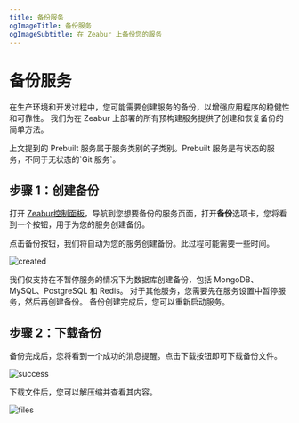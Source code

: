 ```yaml
---
title: 备份服务
ogImageTitle: 备份服务
ogImageSubtitle: 在 Zeabur 上备份您的服务
---
```


# 备份服务
在生产环境和开发过程中，您可能需要创建服务的备份，以增强应用程序的稳健性和可靠性。
我们为在 Zeabur 上部署的所有预构建服务提供了创建和恢复备份的简单方法。

<Callout>
    上文提到的 Prebuilt 服务属于服务类别的子类别。Prebuilt 服务是有状态的服务，不同于无状态的`Git 服务`。
</Callout>

## 步骤 1：创建备份

打开 [Zeabur控制面板](https://dash.zeabur.com)，导航到您想要备份的服务页面，打开**备份**选项卡，您将看到一个按钮，用于为您的服务创建备份。

点击备份按钮，我们将自动为您的服务创建备份。此过程可能需要一些时间。

![created](/deploy/backup/backup-created.png)

<Callout>
    我们仅支持在不暂停服务的情况下为数据库创建备份，包括 MongoDB、MySQL、PostgreSQL 和 Redis。
    对于其他服务，您需要先在服务设置中暂停服务，然后再创建备份。
    备份创建完成后，您可以重新启动服务。
</Callout>

## 步骤 2：下载备份

备份完成后，您将看到一个成功的消息提醒。点击下载按钮即可下载备份文件。

![success](/deploy/backup/backup-success.png)

下载文件后，您可以解压缩并查看其内容。

![files](/deploy/backup/backup-files.png)
